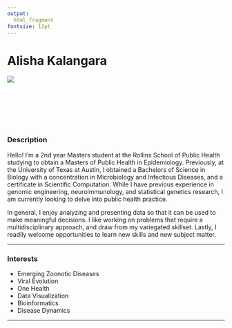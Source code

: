 ---
output: 
  html_fragment
fontsize: 12pt
---

# Alisha Kalangara

<!-- Duas colunas -->
<div class="col2">
<img class="foto" src="img/Kalangara.jpg"/>  

<div class="descricao">
<br></br>  
<br></br>

### Description

Hello! I’m a 2nd year Masters student at the Rollins School of Public Health studying to obtain a Masters of Public Health in Epidemiology. Previously, at the University of Texas at Austin, I obtained a Bachelors of Science in Biology with a concentration in Microbiology and Infectious Diseases, and a certificate in Scientific Computation. While I have previous experience in genomic engineering, neuroimmunology, and statistical genetics research, I am currently looking to delve into public health practice.

In general, I enjoy analyzing and presenting data so that it can be used to make meaningful decisions. I like working on problems that require a multidisciplinary approach, and draw from my variegated skillset. Lastly, I readily welcome opportunities to learn new skills and new subject matter.

***

### Interests

* Emerging Zoonotic Diseases
* Viral Evolution
* One Health
* Data Visualization
* Bioinformatics
* Disease Dynamics

***

</div>

<div align='right'>
  <!-- <a href="https://www.linkedin.com/">  -->
  <!--   <i class="fa fa-linkedin" style='font-size:20px; margin: 0px 5px'></i> -->
  <!-- </a> -->
  <a href="https://github.com/akalangara"> 
    <i class="fa fa-github" style='font-size:20px; margin: 0px 5px'></i>
  </a>
</div>

</div>